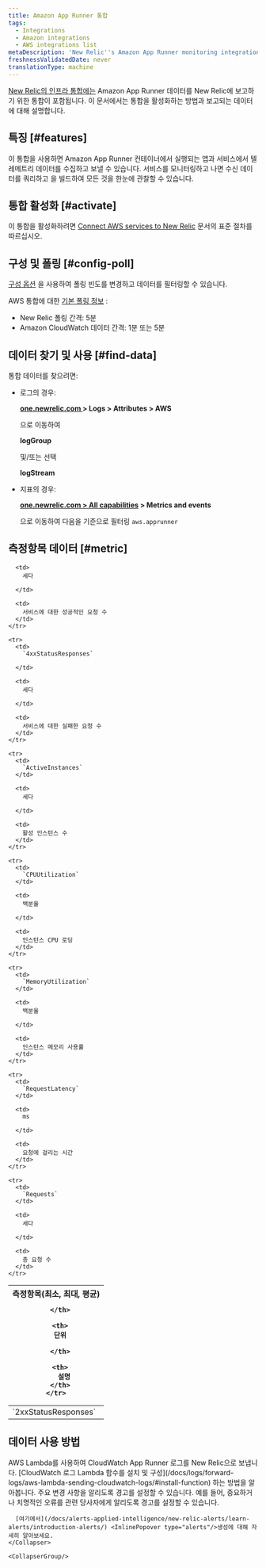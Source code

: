 ```yaml
---
title: Amazon App Runner 통합
tags:
  - Integrations
  - Amazon integrations
  - AWS integrations list
metaDescription: 'New Relic''s Amazon App Runner monitoring integration: what data it reports, and how to enable it.'
freshnessValidatedDate: never
translationType: machine
---
```


[New Relic의 인프라 통합에는](/docs/infrastructure/integrations-getting-started/getting-started/introduction-infrastructure-integrations) Amazon App Runner 데이터를 New Relic에 보고하기 위한 통합이 포함됩니다. 이 문서에서는 통합을 활성화하는 방법과 보고되는 데이터에 대해 설명합니다.

## 특징 [#features]

이 통합을 사용하면 Amazon App Runner 컨테이너에서 실행되는 앱과 서비스에서 텔레메트리 데이터를 수집하고 보낼 수 있습니다. 서비스를 모니터링하고 나면 수신 데이터를 쿼리하고 <InlinePopover type="dashboards"/>을 빌드하여 모든 것을 한눈에 관찰할 수 있습니다.

## 통합 활성화 [#activate]

이 통합을 활성화하려면 [Connect AWS services to New Relic](/docs/infrastructure/infrastructure-integrations/getting-started/connect-aws-integrations-infrastructure) 문서의 표준 절차를 따르십시오.

## 구성 및 폴링 [#config-poll]

[구성 옵션](/docs/integrations/new-relic-integrations/getting-started/configure-polling-frequency-data-collection-cloud-integrations) 을 사용하여 폴링 빈도를 변경하고 데이터를 필터링할 수 있습니다.

AWS 통합에 대한 [기본 폴링 정보](/docs/infrastructure/amazon-integrations/aws-integrations-list/aws-polling-intervals-infrastructure-integrations) :

* New Relic 폴링 간격: 5분
* Amazon CloudWatch 데이터 간격: 1분 또는 5분

## 데이터 찾기 및 사용 [#find-data]

통합 데이터를 찾으려면:

* 로그의 경우:

  <DNT>**[one.newrelic.com ](https://one.newrelic.com)> Logs > Attributes > AWS**</DNT>

  으로 이동하여

  <DNT>**logGroup**</DNT>

  및/또는 선택

  <DNT>**logStream**</DNT>

* 지표의 경우:

  <DNT>**[one.newrelic.com > All capabilities](https://one.newrelic.com/all-capabilities) > Metrics and events**</DNT>

  으로 이동하여 다음을 기준으로 필터링 `aws.apprunner`

## 측정항목 데이터 [#metric]

<table>
  <thead>
    <tr>
      <th style={{ width: "200px" }}>
        측정항목(최소, 최대, 평균)  

      </th>

      <th>
        단위  

      </th>

      <th>
        설명
      </th>
    </tr>
  </thead>

  <tbody>
    <tr>
      <td>
        `2xxStatusResponses`
      </td>

      <td>
        세다  

      </td>

      <td>
        서비스에 대한 성공적인 요청 수
      </td>
    </tr>

    <tr>
      <td>
        `4xxStatusResponses`  

      </td>

      <td>
        세다  

      </td>

      <td>
        서비스에 대한 실패한 요청 수
      </td>
    </tr>

    <tr>
      <td>
        `ActiveInstances`
      </td>

      <td>
        세다  

      </td>

      <td>
        활성 인스턴스 수
      </td>
    </tr>

    <tr>
      <td>
        `CPUUtilization`
      </td>

      <td>
        백분율  

      </td>

      <td>
        인스턴스 CPU 로딩
      </td>
    </tr>

    <tr>
      <td>
        `MemoryUtilization`
      </td>

      <td>
        백분율  

      </td>

      <td>
        인스턴스 메모리 사용률
      </td>
    </tr>

    <tr>
      <td>
        `RequestLatency`
      </td>

      <td>
        ms  

      </td>

      <td>
        요청에 걸리는 시간
      </td>
    </tr>

    <tr>
      <td>
        `Requests`
      </td>

      <td>
        세다  

      </td>

      <td>
        총 요청 수
      </td>
    </tr>
  </tbody>
</table>

## 데이터 사용 방법

<CollapserGroup>
  <Collapser
    className="freq-link"
    id="logs"
    title="액세스 로그"
  >
    AWS Lambda를 사용하여 CloudWatch App Runner 로그를 New Relic으로 보냅니다. [CloudWatch 로그 Lambda 함수를 설치 및 구성](/docs/logs/forward-logs/aws-lambda-sending-cloudwatch-logs/#install-function) 하는 방법을 알아봅니다.
  </Collapser>

  <CollapserGroup>
    <Collapser
      className="freq-link"
      id="alerts"
      title="알림 생성"
    >
      주요 변경 사항을 알리도록 경고를 설정할 수 있습니다. 예를 들어, 중요하거나 치명적인 오류를 관련 당사자에게 알리도록 경고를 설정할 수 있습니다.

      [여기에서](/docs/alerts-applied-intelligence/new-relic-alerts/learn-alerts/introduction-alerts/) <InlinePopover type="alerts"/>생성에 대해 자세히 알아보세요.
    </Collapser>

    <CollapserGroup/>
  </CollapserGroup>
</CollapserGroup>
